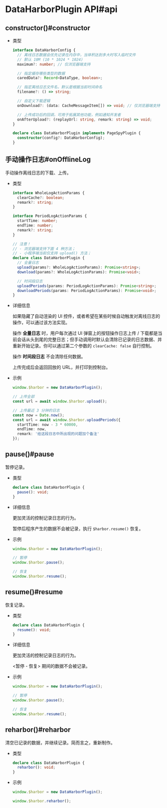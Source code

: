 
# DataHarborPlugin API#api

## constructor()#constructor

- 类型

  ```ts
  interface DataHarborConfig {
    // 离线日志数据会优先记录在内存中，当体积达到多大时写入临时文件
    // 默认 10M (10 * 1024 * 1024)
    maximum?: number; // 仅浏览器端支持

    // 指定缓存哪些类型的数据
    caredData?: Record<DataType, boolean>;

    // 指定离线日志文件名，默认是根据当前时间命名
    filename?: () => string;

    // 自定义下载逻辑
    onDownload?: (data: CacheMessageItem[]) => void; // 仅浏览器端支持

    // 上传成功后的回调，可用于拓展其他功能，例如通知开发者
    onAfterUpload?: (replayUrl: string, remark: string) => void;
  }

  declare class DataHarborPlugin implements PageSpyPlugin {
    constructor(config?: DataHarborConfig);
  }
  ```


## 手动操作日志#onOfflineLog

手动操作离线日志的下载、上传。

- 类型

  ```ts
  interface WholeLogActionParams {
    clearCache?: boolean;
    remark?: string;
  }

  interface PeriodLogActionParams {
    startTime: number;
    endTime: number;
    remark?: string;
  }

  // 注意！
  // - 浏览器端支持下面 4 种方法；
  // - 小程序端当前仅支持 upload() 方法；
  declare class DataHarborPlugin {
    // 全量日志
    upload(params?: WholeLogActionParams): Promise<string>;
    download(params?: WholeLogActionParams): Promise<void>;

    // 时间段日志
    uploadPeriods(params: PeriodLogActionParams): Promise<string>;
    downloadPeriods(params: PeriodLogActionParams): Promise<void>;
  }
  ```

- 详细信息

  如果隐藏了自动渲染的 UI 控件，或者希望在某些时候自动触发对离线日志的操作，可以通过该方法实现。
  
  操作 **全量日志** 时，用户每次通过 UI 弹窗上的按钮操作日志上传 / 下载都是当前会话从头到尾的完整日志；但手动调用时默认会清除已记录的日志数据、并重新开始记录。你可以通过第二个参数的 `clearCache: false` 自行控制。

  操作 **时间段日志** 不会清除任何数据。
  
  上传完成后会返回回放的 URL，并打印到控制台。

- 示例

  ```ts
  window.$harbor = new DataHarborPlugin();

  // 上传全部
  const url = await window.$harbor.upload();

  // 上传最近 3 分钟的日志
  const now = Date.now();
  const url = await window.$harbor.uploadPeriods({
    startTime: now - 3 * 60000,
    endTime: now,
    remark: '给这段日志中所出现的问题加个备注'
  });
  ```


## pause()#pause

暂停记录。

- 类型

  ```ts
  declare class DataHarborPlugin {
    pause(): void;
  }
  ```

- 详细信息

  更加灵活的控制记录日志的行为。
  
  暂停后程序产生的数据不会被记录，执行 `$harbor.resume()` 恢复。

- 示例

  ```ts
  window.$harbor = new DataHarborPlugin();

  // 暂停
  window.$harbor.pause();

  // 恢复
  window.$harbor.resume();
  ```


## resume()#resume

恢复记录。

- 类型

  ```ts
  declare class DataHarborPlugin {
    resume(): void;
  }
  ```

- 详细信息

  更加灵活的控制记录日志的行为。
  
  &lt;暂停 - 恢复&gt; 期间的数据不会被记录。

- 示例

  ```ts
  window.$harbor = new DataHarborPlugin();

  // 暂停
  window.$harbor.pause();

  // 恢复
  window.$harbor.resume();
  ```


## reharbor()#reharbor

清空已记录的数据，并继续记录。简而言之，重新制作。

- 类型

  ```ts
  declare class DataHarborPlugin {
    reharbor(): void;
  }
  ```

- 示例

  ```ts
  window.$harbor = new DataHarborPlugin();

  window.$harbor.reharbor();
  ```